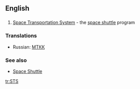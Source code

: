 ==English==
==={{initialism}}===

#[[w:Space Transportation System|Space Transportation System]] - the [[space shuttle]] program

===Translations===
*Russian: [[МТКК]]

===See also===
*[[Space Shuttle]]

[[tr:STS]]